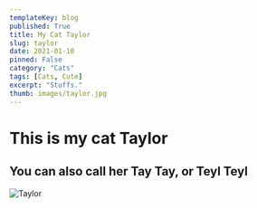 ```yaml
---
templateKey: blog
published: True
title: My Cat Taylor
slug: taylor
date: 2021-01-10
pinned: False
category: "Cats"
tags: [Cats, Cute]
excerpt: "Stuffs."
thumb: images/taylor.jpg
---
```


# This is my cat Taylor

## You can also call her Tay Tay, or Teyl Teyl

![Taylor](./images/taylor.jpg)
